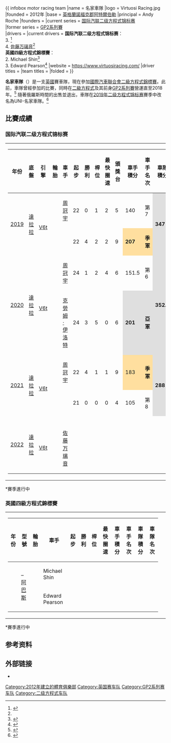 {{noteTA
|G1=F1
|1=zh-cn:艾洛特; zh-tw:伊洛特;
|2=zh-cn:卡勒姆; zh-tw:克勞姆;
|3=zh-hans:费利佩;zh-hk:菲臘比;zh-tw:菲利佩;
|4=zh-cn:德鲁戈维奇;zh-hk:杜高治;
}}
{{ infobox motor racing team
|name             = {{flagicon|GBR}} 名家車隊
|logo             = Virtuosi Racing.jpg
|founded          = 2012年
|base             = [[英格蘭|英格蘭]][[諾福克郡|諾福克郡]][[阿特爾伯勒|阿特爾伯勒]]
|principal        = Andy Roche
|founders         =
|current series   = [[国际汽联二级方程式锦标赛|国际汽联二级方程式锦标赛]]<br>{{le|英國四級方程式錦標賽|F4 British Championship}}
|former series    = [[GP2系列賽|GP2系列賽]]<br>{{le|Auto GP|Auto GP}}
|drivers          = 
|current drivers  = '''国际汽联二级方程式锦标赛'''：<br>3. {{flagicon|AUS}} {{le|傑克·督漢|Jack Doohan (racing driver)}}<ref name="Virtuosi">{{Cite web|title=Doohan and Sato complete new-look Virtuosi line-up for 2022|url=https://www.fiaformula2.com/Latest/5PlJhEm4NxnKby8W3jgD2T/doohan-and-sato-complete-new-look-virtuosi-line-up-for-2022|access-date=2021-12-14|website=FIA_F2® - The Official F2® Website|language=en|archive-date=2021-12-13|archive-url=https://web.archive.org/web/20211213153813/https://www.fiaformula2.com/Latest/5PlJhEm4NxnKby8W3jgD2T/doohan-and-sato-complete-new-look-virtuosi-line-up-for-2022|dead-url=no}}</ref><br>4. {{flagicon|JPN}} [[佐藤万璃音|佐藤万璃音]]<ref name="Virtuosi"/><br>
'''英國四級方程式錦標賽'''：<br>{{flagicon|KOR}} 2. Michael Shin<ref>{{Cite web|date=9 March 2022|title=Virtuosi Racing unveil Michael Shin as second ROKiT British F4 entry|url=https://www.fiaformula4.com/virtuosi-racing-unveil-michael-shin-as-second-rokit-british-f4-entry/|url-status=live|website=F4 British Championship}}</ref><br>{{flagicon|GBR}} 3. Edward Pearson<ref>{{cite web|url=https://www.fiaformula4.com/virtuosi-racing-confirm-edward-pearson-as-first-rokit-british-f4-entry/|title=Virtuosi Racing confirm Edward Pearson as first ROKiT British F4 entry|date=January 21, 2022|accessdate=January 21, 2022}}</ref>
|website          = https://www.virtuosiracing.com/
|driver titles    = 
|team titles      = 
|folded           = <!-- {{End date|YYYY|MM|DD}}-->
}}

'''名家車隊'''（{{lang-en|Virtuosi Racing}}）是一支[[英國|英國]]賽車隊，現在參加[[國際汽車聯合會二級方程式錦標賽|國際汽車聯合會二級方程式錦標賽]]。此前，車隊曾經參加{{le|Auto GP|Auto GP}}的比賽，同時在[[二級方程式|二級方程式]]及其前身[[GP2系列賽|GP2系列賽]]營運{{le|俄罗斯时间车队|Russian Time}}直至2018年。<ref>{{cite news|url=https://uk.eurosport.yahoo.com/news/gp2-virtuosi-run-russian-time-gp2-team-184909566--spt.html|title=Virtuosi to run Russian Time GP2 team|last=Mills|first=Peter|date=18 March 2015|work=uk.eurosport.yahoo.com|publisher=[[Eurosport|Eurosport]]|accessdate=18 March 2015|archive-date=2015-04-02|archive-url=https://web.archive.org/web/20150402172616/https://uk.eurosport.yahoo.com/news/gp2-virtuosi-run-russian-time-gp2-team-184909566--spt.html|dead-url=no}}</ref> 隨著俄羅斯時間的出售並退出，車隊在[[2019年二级方程式锦标赛|2019年二级方程式锦标赛]]賽季中改名為UNI-名家車隊。<ref>{{cite web|url=http://www.fiaformula2.com/News-Room/News/2018/12_December/UNI-Virtuosi-replace-RUSSIAN-TIME/|title=UNI-VIRTUOSI RACING REPLACE RUSSIAN TIME|date=4 December 2018|accessdate=4 December 2018|archive-date=2018-12-04|archive-url=https://web.archive.org/web/20181204210946/http://www.fiaformula2.com/News-Room/News/2018/12_December/UNI-Virtuosi-replace-RUSSIAN-TIME/|dead-url=yes}}</ref>

==比賽成績==

===国际汽联二级方程式锦标赛===
{|
|style="vertical-align:top; text-align:center"|
{| class="wikitable" style="font-size:90%"
|-style="vertical-align:middle;"
! valign="middle"| 年份
! valign="middle"| 底盤
! valign="middle"| 引擎
! valign="middle"| 輪胎
! valign="middle"| 車手
! valign="middle"| 起步
! valign="middle"| 勝利
! valign="middle"| 桿位
! valign="middle"| 最快圈速
! valign="middle"| 頒獎台
! valign="middle"| 車手積分
! valign="middle"| 車手名次
! valign="middle"| 車隊積分
! valign="middle"| 車隊名次
|-
|rowspan=2| [[2019年二级方程式锦标赛|2019]]
|rowspan=2| [[達拉拉|達拉拉]]<br>{{le|达拉拉F2 2018|Dallara F2 2018|F2 2018}}
|rowspan=2| {{le|梅卡克罗姆|Mecachrome}}<br>{{le|梅卡克罗姆V634发动机|Mecachrome V634 engine|V634}} [[V6发动机|V6]][[渦輪增壓器|t]]
|rowspan=2| {{Pirelli}}
| {{flagicon|CHN}} [[周冠宇|周冠宇]]
| 22
| 0
| 1
| 2
| 5
|140
|第7
|rowspan="2" style="background:#dfdfdf;"| '''347'''
|rowspan="2" style="background:#dfdfdf;"| '''亞軍'''
|-
| {{flagicon|ITA}} {{le|卢卡·吉奥托|Luca Ghiotto}}
| 22
| 4
| 2
| 2
| 9
|style="background:#ffdf9f;"|'''207'''
|style="background:#ffdf9f;"|'''季軍'''
|-
|rowspan=2| [[2020年二级方程式锦标赛|2020]]
|rowspan=2| [[達拉拉|達拉拉]]<br>{{le|达拉拉F2 2018|Dallara F2 2018|F2 2018}}
|rowspan=2| {{le|梅卡克罗姆|Mecachrome}}<br>{{le|梅卡克罗姆V634发动机|Mecachrome V634 engine|V634}} [[V6发动机|V6]][[渦輪增壓器|t]]
|rowspan=2| {{Pirelli}}
|{{flagicon|CHN}} [[周冠宇|周冠宇]]
| 24
| 1
| 2
| 4
| 6
|151.5
|第6
|rowspan="2" style="background:#DFDFDF;"| '''352.5'''
|rowspan="2" style="background:#dfdfdf;"| '''亞軍'''
|-
| {{flagicon|GBR}} [[克勞姆·伊洛特|克勞姆·伊洛特]]
| 24
| 3
| 5
| 0
| 6
|style="background:#DFDFDF;"|'''201'''
|style="background:#DFDFDF;"|'''亞軍'''
|-
|rowspan=2| [[2021年二级方程式锦标赛|2021]]
|rowspan=2| [[達拉拉|達拉拉]]<br>{{le|达拉拉F2 2018|Dallara F2 2018|F2 2018}}
|rowspan=2| {{le|梅卡克罗姆|Mecachrome}}<br>{{le|梅卡克罗姆V634发动机|Mecachrome V634 engine|V634}} [[V6发动机|V6]][[渦輪增壓器|t]]
|rowspan=2| {{Pirelli}}
|{{flagicon|CHN}} [[周冠宇|周冠宇]]
| 22
| 4
| 1
| 1
| 9
|style="background:#ffdf9f;"|183
|style="background:#ffdf9f;"|'''季軍'''
|rowspan="2" style="background:#DFDFDF;"| '''288'''
|rowspan="2" style="background:#dfdfdf;"| '''亞軍'''
|-
| {{flagicon|BRA}} {{le|费利佩·德鲁戈维奇|Felipe Drugovich}}
| 21
| 0
| 0
| 0
| 4
| 105
| 第8
|-
|rowspan=2| [[2022年二级方程式锦标赛|2022]]
|rowspan=2| [[達拉拉|達拉拉]]<br>{{le|达拉拉F2 2018|Dallara F2 2018|F2 2018}}
|rowspan=2| {{le|梅卡克罗姆|Mecachrome}}<br>{{le|梅卡克罗姆V634发动机|Mecachrome V634 engine|V634}} [[V6发动机|V6]][[渦輪增壓器|t]]
|rowspan=2| {{Pirelli}}
| {{flagicon|AUS}} {{le|傑克·督漢|Jack Doohan (racing driver)}}
|
|
|
|
|
|
|
|rowspan=2 |
|rowspan=2 |
|-
| {{flagicon|JPN}} [[佐藤万璃音|佐藤万璃音]]
|
|
|
|
|
|
|
|}
| style="vertical-align:top;" |
<br />
|}
<nowiki>*</nowiki>賽季進行中

===英國四級方程式錦標賽===
{|
|style="vertical-align:top; text-align:center"|
{| class="wikitable" style="font-size:90%"
|-style="vertical-align:middle;"
! valign="middle"| 年份
! valign="middle"| 型號
! valign="middle"| 輪胎
! valign="middle"| 車手
! valign="middle"| 起步
! valign="middle"| 勝利
! valign="middle"| 桿位
! valign="middle"| 最快圈速
! valign="middle"| 車手積分
! valign="middle"| 車手名次
! valign="middle"| 車隊積分
! valign="middle"| 車隊名次
|-
| rowspan="2" |{{le|2022年英國四級方程式錦標賽|2022 F4 British Championship|2022}}
| rowspan="2" |{{le|塔圖斯|Tatuus}}–[[Abarth|阿巴斯]]
| rowspan="2" |{{Pirelli}}
|{{Flagicon|KOR}} Michael Shin
|
|
|
|
|
|
| rowspan="2" |
|-
|{{Flagicon|GBR}} Edward Pearson
|
|
|
|
|
|
|}
| style="vertical-align:top;" |
<br />
|}
<nowiki>*</nowiki>賽季進行中

== 参考资料 ==
{{reflist}}

== 外部链接 ==
* {{Official|https://www.virtuosiracing.com/}}

{{DEFAULTSORT:Virtuosi Racing}}
[[Category:2012年建立的體育俱樂部|Category:2012年建立的體育俱樂部]]
[[Category:英国赛车队|Category:英国赛车队]]
[[Category:GP2系列赛车队|Category:GP2系列赛车队]]
[[Category:二级方程式车队|Category:二级方程式车队]]